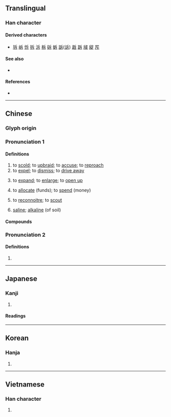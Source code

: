 {{also|斤}}
{{character info}}

==Translingual==

===Han character===
{{Han char|rn=69|rad=斤|as=01|sn=5|four=72231|canj=HMY|ids=⿸斤丶,⿸𠂋卜}}

====Derived characters====
* [[坼]] [[𡶜]] [[𢘛]] [[拆]] [[泝]] [[柝]] [[䂨]] [[蚸]] [[訴]]([[诉]]) [[䞣]] [[跅]] [[㿭]] [[䟟]] [[𦭐]]

====See also====
* {{l|mul|斤}} <!-- graphically similar -->

====References====
* {{Han ref|kx=0479.050|dkj=13535|dj=0837.240|hdz=32022.030|uh=65A5|ud=26021|bh=A5B8|bd=42424}}

----

==Chinese==
{{zh-forms}}

===Glyph origin===
{{Han etym}}

===Pronunciation 1===
{{zh-pron
|m=chì
|c=cik1
|h=pfs=
|md=
|mn=qz:thiak/tw,xm,zz:thek/qz,xm,zz:thak
|mn_note=thiak/thek - literary; thak - vernacular
|w=
|mc=2
|oc=1,2
|cat=v
}}

====Definitions====
{{zh-hanzi}}

# to [[scold]]; to [[upbraid]]; to [[accuse]]; to [[reproach]]
# to [[expel]]; to [[dismiss]]; to [[drive away]]
# {{lb|zh|literary}} to [[expand]]; to [[enlarge]]; to [[open up]]
# {{lb|zh|literary}} to [[allocate]] (funds); to [[spend]] (money)
# {{lb|zh|literary}} to [[reconnoitre]]; to [[scout]]
# {{lb|zh|literary}} [[saline]]; [[alkaline]] (of soil)

====Compounds====
{{zh-der|充斥|呵斥|喝斥|嚴斥|屏斥|怒斥|拒斥|指斥|排斥|排斥命題|排斥異己|揮斥|擯斥|斥候|斥力|斥喝|斥土|斥地|斥埴|斥堠|斥大|斥斥|斥罵|斥罷|斥責|斥資|斥賣|斥退|斥逐|斥革|斥騎|斥鷃|斥鹵|申斥|痛斥|直斥|罷斥|訓斥|訶斥|貶斥|遷斥|鄙斥|駁斥}}

===Pronunciation 2===
{{zh-pron
|m=chè
|mc=1
|oc=n,1
|cat=
}}

====Definitions====
{{zh-hanzi}}

# {{zh-only|斥山}}

----

==Japanese==

===Kanji===
{{ja-kanji|grade=c|rs=斤01}}

# {{l|en|retreat}}

====Readings====
{{ja-readings
|goon=しゃく
|kanon=せき
|kun=しりぞ-ける
}}

----

==Korean==

===Hanja===
{{ko-hanja|hangeul=척|eumhun=|rv=cheok|mr=ch'ŏk|y=chek}}

# {{rfdef|ko|sort=斤01}}

----

==Vietnamese==

===Han character===
{{vi-readings|reading=xịch, xệch, xích, sệch, xếch|rs=斤01}}

# {{rfdef|vi|sort=斤01}}